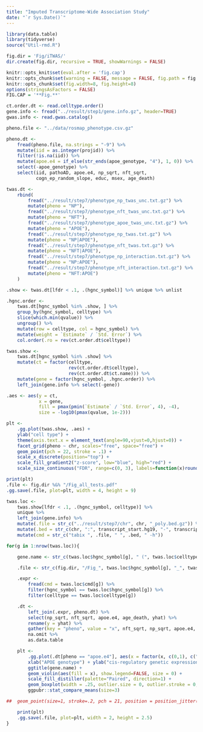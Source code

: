 ```yaml
---
title: "Imputed Transcriptome-Wide Association Study"
date: "`r Sys.Date()`"
---
```


```r
library(data.table)
library(tidyverse)
source("Util-rmd.R")

fig.dir = 'Fig/iTWAS/'
dir.create(fig.dir, recursive = TRUE, showWarnings = FALSE)

knitr::opts_knit$set(eval.after = 'fig.cap')
knitr::opts_chunk$set(warning = FALSE, message = FALSE, fig.path = fig.dir)
knitr::opts_chunk$set(fig.width=8, fig.height=8)
options(stringsAsFactors = FALSE)
FIG.CAP = '**Fig.**'
```

```r
ct.order.dt <- read.celltype.order()
gene.info <- fread("../result/step1/gene.info.gz", header=TRUE)
gwas.info <- read.gwas.catalog()
```

```r
pheno.file <- "../data/rosmap_phenotype.csv.gz"

pheno.dt <-
    fread(pheno.file, na.strings = "-9") %>%
    mutate(iid = as.integer(projid)) %>%
    filter(!is.na(iid)) %>%
    mutate(apoe.e4 = if_else(str_ends(apoe_genotype, "4"), 1, 0)) %>%
    select(-apoe_genotype) %>%
    select(iid, pathoAD, apoe.e4, np_sqrt, nft_sqrt,
           cogn_ep_random_slope, educ, msex, age_death)
```

```r
twas.dt <- 
    rbind(
        fread("../result/step7/phenotype_np_twas_unc.txt.gz") %>%
        mutate(pheno = "NP"),
        fread("../result/step7/phenotype_nft_twas_unc.txt.gz") %>%
        mutate(pheno = "NFT"),
        fread("../result/step7/phenotype_apoe_twas_unc.txt.gz") %>%
        mutate(pheno = "APOE"),
        fread("../result/step7/phenotype_np_twas.txt.gz") %>% 
        mutate(pheno = "NP|APOE"),
        fread("../result/step7/phenotype_nft_twas.txt.gz") %>% 
        mutate(pheno = "NFT|APOE"),
        fread("../result/step7/phenotype_np_interaction.txt.gz") %>% 
        mutate(pheno = "NP:APOE"),
        fread("../result/step7/phenotype_nft_interaction.txt.gz") %>% 
        mutate(pheno = "NFT:APOE")
    )
```



```r
.show <- twas.dt[lfdr < .1, .(hgnc_symbol)] %>% unique %>% unlist

.hgnc.order <-
    twas.dt[hgnc_symbol %in% .show, ] %>% 
    group_by(hgnc_symbol, celltype) %>%
    slice(which.min(qvalue)) %>% 
    ungroup() %>% 
    mutate(row = celltype, col = hgnc_symbol) %>%
    mutate(weight = `Estimate` / `Std. Error`) %>% 
    col.order(.ro = rev(ct.order.dt$celltype))

twas.show <-
    twas.dt[hgnc_symbol %in% .show] %>%
    mutate(ct = factor(celltype,
                       rev(ct.order.dt$celltype),
                       rev(ct.order.dt$ct.name))) %>%
    mutate(gene = factor(hgnc_symbol, .hgnc.order)) %>%
    left_join(gene.info %>% select(-gene))
```

```r
.aes <- aes(y = ct,
            x = gene,
            fill = pmax(pmin(`Estimate` / `Std. Error`, 4), -4),
            size = -log10(pmax(qvalue, 1e-2)))

plt <-
    .gg.plot(twas.show, .aes) +
    ylab("cell type") +
    theme(axis.text.x = element_text(angle=90,vjust=0,hjust=0)) +
    facet_grid(pheno ~ chr, scales="free", space="free") +
    geom_point(pch = 22, stroke = .1) +
    scale_x_discrete(position="top") +
    scale_fill_gradient2("z-score", low="blue", high="red") +
    scale_size_continuous("FDR", range=c(0, 3), labels=function(x)round(10^(-x), 2))

print(plt)
.file <- fig.dir %&% "/Fig_all_tests.pdf"
.gg.save(.file, plot=plt, width = 4, height = 9)
```

```r
twas.loc <- 
    twas.show[lfdr < .1, .(hgnc_symbol, celltype)] %>%
    unique %>%
    left_join(gene.info) %>%
    mutate(.file = str_c("../result/step7/chr", chr, "_poly.bed.gz")) %>%
    mutate(.bed = str_c(chr, ":", transcript_start.hg19, "-", transcript_end.hg19)) %>% 
    mutate(cmd = str_c("tabix ", .file, " ", .bed, " -h"))

for(g in 1:nrow(twas.loc)){

    gene.name <- str_c(twas.loc$hgnc_symbol[g], " (", twas.loc$celltype[g], ")")

    .file <- str_c(fig.dir, "/Fig_", twas.loc$hgnc_symbol[g], "_", twas.loc$celltype[g], ".pdf")

    .expr <-
        fread(cmd = twas.loc$cmd[g]) %>%
        filter(hgnc_symbol == twas.loc$hgnc_symbol[g]) %>%
        filter(celltype == twas.loc$celltype[g])

    .dt <-
        left_join(.expr, pheno.dt) %>%
        select(np_sqrt, nft_sqrt, apoe.e4, age_death, yhat) %>% 
        rename(y = yhat) %>% 
        gather(key = "pheno", value = "x", nft_sqrt, np_sqrt, apoe.e4, age_death) %>%
        na.omit %>%
        as.data.table

    plt <- 
        .gg.plot(.dt[pheno == "apoe.e4"], aes(x = factor(x, c(0,1), c("E2,E3", "E4")), y = y)) +
        xlab("APOE genotype") + ylab("cis-regulatory genetic expression") +
        ggtitle(gene.name) +
        geom_violin(aes(fill = x), show.legend=FALSE, size = 0) +
        scale_fill_distiller(palette="Paired", direction=1) +
        geom_boxplot(width = .25, outlier.size = 0, outlier.stroke = 0, size = .3) +
        ggpubr::stat_compare_means(size=3)

##  geom_point(size=1, stroke=.2, pch = 21, position = position_jitter(w = 0.1, h = 0), colour="gray") +

    print(plt)
    .gg.save(.file, plot=plt, width = 2, height = 2.5)
}
```
